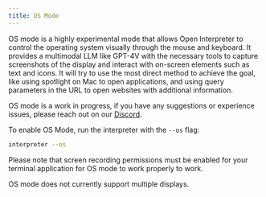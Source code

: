 ---
title: OS Mode
---

OS mode is a highly experimental mode that allows Open Interpreter to control the operating system visually through the mouse and keyboard. It provides a multimodal LLM like GPT-4V with the necessary tools to capture screenshots of the display and interact with on-screen elements such as text and icons. It will try to use the most direct method to achieve the goal, like using spotlight on Mac to open applications, and using query parameters in the URL to open websites with additional information.

OS mode is a work in progress, if you have any suggestions or experience issues, please reach out on our [Discord](https://discord.com/invite/6p3fD6rBVm).

To enable OS Mode, run the interpreter with the `--os` flag:

```bash
interpreter --os
```

Please note that screen recording permissions must be enabled for your terminal application for OS mode to work properly to work.

OS mode does not currently support multiple displays.

